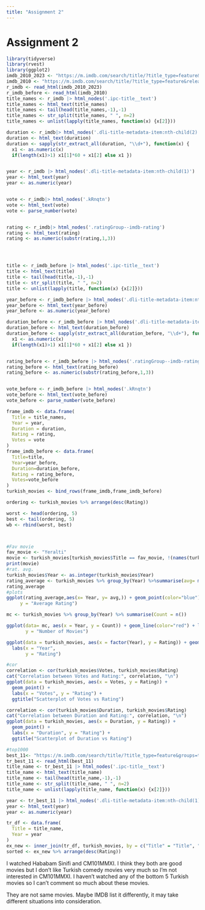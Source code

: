 ```yaml
---
title: "Assignment 2"
---
```


# Assignment 2

```r
library(tidyverse)
library(rvest)
library(ggplot2)
imdb_2010_2023 <- "https://m.imdb.com/search/title/?title_type=feature&release_date=2010-01-01,2023-12-31&num_votes=2500,&country_of_origin=TR&count=250"
imdb_2010 <- "https://m.imdb.com/search/title/?title_type=feature&release_date=,2009-12-31&num_votes=2500,&country_of_origin=TR&count=250"
r_imdb <- read_html(imdb_2010_2023)
r_imdb_before <- read_html(imdb_2010)
title_names <- r_imdb |> html_nodes('.ipc-title__text')
title_names <- html_text(title_names)
title_names <- tail(head(title_names,-1),-1)
title_names <- str_split(title_names, " ", n=2)
title_names <- unlist(lapply(title_names, function(x) {x[2]}))

duration <- r_imdb|> html_nodes('.dli-title-metadata-item:nth-child(2)')
duration <- html_text(duration)
duration <- sapply(str_extract_all(duration, "\\d+"), function(x) {
  x1 <- as.numeric(x)
  if(length(x1)>1) x1[1]*60 + x1[2] else x1 })


year <- r_imdb |> html_nodes('.dli-title-metadata-item:nth-child(1)')
year <- html_text(year)
year <- as.numeric(year)


vote <- r_imdb|> html_nodes('.kRnqtn')
vote <- html_text(vote)
vote <- parse_number(vote)


rating <- r_imdb|> html_nodes('.ratingGroup--imdb-rating')
rating <- html_text(rating)
rating <- as.numeric(substr(rating,1,3))




title <- r_imdb_before |> html_nodes('.ipc-title__text')
title <- html_text(title)
title <- tail(head(title,-1),-1)
title <- str_split(title, " ", n=2)
title <- unlist(lapply(title, function(x) {x[2]}))

year_before <- r_imdb_before |> html_nodes('.dli-title-metadata-item:nth-child(1)')
year_before <- html_text(year_before)
year_before <- as.numeric(year_before)

duration_before <- r_imdb_before |> html_nodes('.dli-title-metadata-item:nth-child(2)')
duration_before <- html_text(duration_before)
duration_before <- sapply(str_extract_all(duration_before, "\\d+"), function(x) {
  x1 <- as.numeric(x)
  if(length(x1)>1) x1[1]*60 + x1[2] else x1 })


rating_before <- r_imdb_before |> html_nodes('.ratingGroup--imdb-rating')
rating_before <- html_text(rating_before)
rating_before <- as.numeric(substr(rating_before,1,3))


vote_before <- r_imdb_before |> html_nodes('.kRnqtn')
vote_before <- html_text(vote_before)
vote_before <- parse_number(vote_before)

frame_imdb <- data.frame(
  Title = title_names,
  Year = year,
  Duration = duration,
  Rating = rating,
  Votes = vote
)
frame_imdb_before <- data.frame(
  Title=title,
  Year=year_before,
  Duration=duration_before,
  Rating = rating_before,
  Votes=vote_before
)
turkish_movies <- bind_rows(frame_imdb,frame_imdb_before)

ordering <- turkish_movies %>% arrange(desc(Rating))

worst <- head(ordering, 5)
best <- tail(ordering, 5)
wb <- rbind(worst, best)



#Fav movie
fav_movie <- "Yeralti" 
movie <- turkish_movies[turkish_movies$Title == fav_movie, !(names(turkish_movies) %in% "Rank")]
print(movie)
#rat. avg.
turkish_movies$Year <- as.integer(turkish_movies$Year)
rating_average <- turkish_movies %>% group_by(Year) %>%summarise(avg= mean(Rating))
rating_average
#plots
ggplot(rating_average,aes(x= Year, y= avg,)) + geom_point(color="blue") + labs( x = "Year",
     y = "Average Rating")

mc <- turkish_movies %>% group_by(Year) %>% summarise(Count = n())

ggplot(data= mc, aes(x = Year, y = Count)) + geom_line(color="red") + labs( x = "Year",
       y = "Number of Movies")

ggplot(data = turkish_movies, aes(x = factor(Year), y = Rating)) + geom_boxplot() +
  labs(x = "Year",
       y = "Rating")

#cor
correlation <- cor(turkish_movies$Votes, turkish_movies$Rating)
cat("Correlation between Votes and Rating:", correlation, "\n")
ggplot(data = turkish_movies, aes(x = Votes, y = Rating)) +
  geom_point() +
  labs(x = "Votes", y = "Rating") +
  ggtitle("Scatterplot of Votes vs Rating")

correlation <- cor(turkish_movies$Duration, turkish_movies$Rating)
cat("Correlation between Duration and Rating:", correlation, "\n")
ggplot(data = turkish_movies, aes(x = Duration, y = Rating)) +
  geom_point() +
  labs(x = "Duration", y = "Rating") +
  ggtitle("Scatterplot of Duration vs Rating")

#top1000
best_11<- "https://m.imdb.com/search/title/?title_type=feature&groups=top_1000&country_of_origin=TR&count=250"
tr_best_11 <- read_html(best_11)
title_name <- tr_best_11 |> html_nodes('.ipc-title__text')
title_name <- html_text(title_name)
title_name <- tail(head(title_name,-1),-1)
title_name <- str_split(title_name, " ", n=2)
title_name <- unlist(lapply(title_name, function(x) {x[2]}))

year <- tr_best_11 |> html_nodes('.dli-title-metadata-item:nth-child(1)')
year <- html_text(year)
year <- as.numeric(year)

tr_df <- data.frame(
  Title = title_name,
  Year = year
)
ex_new <- inner_join(tr_df, turkish_movies, by = c("Title" = "Title", "Year" = "Year"))
sorted <- ex_new %>% arrange(desc(Rating))

```

I watched Hababam Sinifi and CM101MMXI. I think they both are good movies but I don't like Turkish comedy movies very much so I'm not interested in CM101MMXI. I haven't watched any of the bottom 5 Turkish movies so I can't comment so much about these movies.

They are not same movies. Maybe IMDB list it differently, it may take different situations into consideration.

